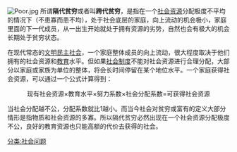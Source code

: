 {{unreferenced|time=2012-01-16T09:29:42+00:00}}

[[File:Poor.jpg|thumb]]
所谓'''隔代贫穷'''或者叫'''跨代贫穷'''，是指在一个[[社会|社会]][[资源|资源]]分配极度不平均的情况下（不患寡而患不均），处于社会底层的家庭，向上流动的机会极小，家庭里面的下一代成员，从一出生开始就处于拥有资源的劣势，自然也会有极大的机会长期处于贫穷状态。

在现代常态的[[文明|文明]][[民主|民主]][[社会|社会]]，一个家庭整体成员的向上流动，很大程度取决于他们拥有的社会资源和[[教育|教育]]水平。但如果[[社会制度|社会制度]]不能对社会资源进行合理分配，大部分以家庭或家族为单位的整体，将会长时间停留在某个地位水平。一个家庭获得社会资源，可以通过一个公式计算得到：

<center>现有社会资源×教育水平×努力系数×社会分配系数=可获得社会资源</center>

当社会分配越不公，分配系数就比1越小。而当今社会对贫穷或富有的定义大部分情形是指物质和社会资源的多寡。所以隔代贫穷必然出现在一个社会资源分配极度不公，良好的教育资源也只能高额的代价去获得的社会。

[[分类:社会问题|分类:社会问题]]